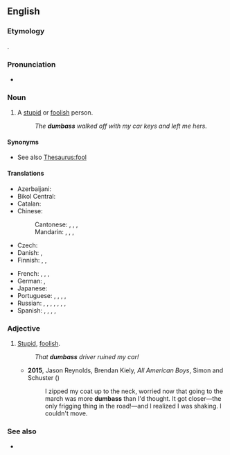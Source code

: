 {{also|dumb-ass|dumb ass}}
==English==

===Etymology===
{{compound|en|dumb|ass}}.

===Pronunciation===
* {{IPA|en|/ˈdʌm.æs/}}

===Noun===
{{en-noun|es}}

# {{lb|en|US|vulgar|slang}} A [[stupid]] or [[foolish]] person.
#: ''The '''dumbass''' walked off with my car keys and left me hers.''

====Synonyms====
* See also [[Thesaurus:fool]]

====Translations====
{{trans-top|stupid or foolish person}}
* Azerbaijani: {{t|az|gicdıllaq}} {{qualifier|vulgar}}
* Bikol Central: {{t|bcl|patal}}
* Catalan: {{t+|ca|ninot|m}}
* Chinese:
*: Cantonese: {{t|yue|傻仔|tr=so4 zai2|sc=Hani}}, {{t|yue|戇鳩|sc=Hani}}, {{t|yue|戆鸠|tr=ngong6 gau1|sc=Hani}}, {{t|yue|蠢才|tr=ceon2 coi4|sc=Hani}}
*: Mandarin: {{t+|cmn|蠢才|tr=chǔncái|sc=Hani}}, {{t+|cmn|蠢驢|sc=Hani}}, {{t+|cmn|蠢驴|tr=chǔnlǘ|sc=Hani}}, {{t+|cmn|傻屄|tr=shǎbī|sc=Hani}} {{qualifier|vulgar}}
* Czech: {{t+|cs|blbec|m}}
* Danish: {{t|da|dummerik|c}}, {{t|da|dummernik|c}}
* Finnish: {{t+|fi|tollo}}, {{t+|fi|tyhmä}}, {{t|fi|molopää}} {{qualifier|vulgar}}
{{trans-mid}}
* French: {{t+|fr|abruti|m}}, {{t+|fr|crétin|m}}, {{t+|fr|andouille|f}}, {{t+|fr|tête de nœud|f}}
* German: {{t+|de|Blödmann|m}}, {{t+|de|Trottel|m}}
* Japanese: {{t|ja|アホ|tr=aho|sc=Jpan}}
* Portuguese: {{t+|pt|torpe}}, {{t+|pt|tonto|m}}, {{t+|pt|burro|m}}, {{t+|pt|asno|m}}, {{t+|pt|mula|f}}
* Russian: {{t+|ru|тупи́ца|m|f}}, {{t+|ru|приду́рок|m}}, {{t+|ru|деби́л|m}}, {{t+|ru|долбоёб|m}} {{qualifier|vulgar}}, {{t+|ru|муда́к|m}} {{qualifier|vulgar}}, {{t+|ru|муди́ло|n}} {{qualifier|vulgar}}, {{t+|ru|ебла́н|m}} {{qualifier|vulgar}}, {{t+|ru|мудозво́н|m}} {{qualifier|vulgar}}
* Spanish: {{t+|es|torpe|m}}, {{t|es|tontón|m}}, {{t+|es|tarado|m}}, {{t+|es|gilipollas|n}}, {{t+|es|pendejo}}
{{trans-bottom}}

===Adjective===
{{en-adj|more|dumberass|sup2=dumbestass}}

# {{lb|en|US|vulgar|slang}} [[stupid|Stupid]], [[foolish]].
#: ''That '''dumbass''' driver ruined my car!''
#* '''2015''', Jason Reynolds, Brendan Kiely, ''All American Boys'', Simon and Schuster ({{ISBN|9781481463355}})
#*: I zipped my coat up to the neck, worried now that going to the march was more '''dumbass''' than I&#39;d thought. It got closer—the only frigging thing in the road!—and I realized I was shaking. I couldn&#39;t move.

===See also===
* {{l|en|hard-ass}}